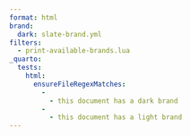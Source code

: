 ```yaml
---
format: html
brand:
  dark: slate-brand.yml
filters:
  - print-available-brands.lua
_quarto:
  tests:
    html:
      ensureFileRegexMatches:
        -
          - this document has a dark brand
        -
          - this document has a light brand
---
```

